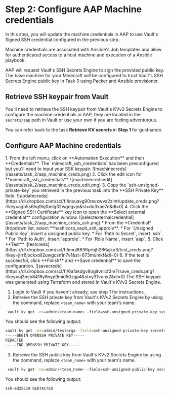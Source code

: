 # Step 2: Configure AAP Machine credentials
In this step, you will update the machine credentials in AAP to use Vault's Signed SSH credential configured in the previous step.

Machine credentials are associated with Ansible's Job templates and allow for authenticated access to a host machine and execution of a Ansible playbook.

AAP will request Vault's SSH Secrets Engine to sign the provided public key. 
The base machine for your Minecraft will be configured to trust Vault's SSH Secrets Engine public key in Task 3 using Packer and Ansible provisioner.

## Retrieve SSH keypair from Vault
You'll need to retrieve the SSH keypair from Vault's KVv2 Secrets Engine to configure the machine credentials in AAP, they are located in the `secrets/aap` path in Vault or use your own if you are feeling adventurous.

You can refer back to the task **Retrieve KV secrets** in **Step 1** for guidnance.

## Configure AAP Machine credentials
<Task id="configure_aap_machine_creds">
1. From the left menu, click on **Automation Execution** and then **Credentials**. The `minecraft_ssh_credentials` has been preconfigured but you'll need to input your SSK keypair.
![machinecreds](/assets/task_2/aap_machine_creds.png)
2. Click the edit icon for **minecraft_ssh_credentials**.
![machinecredsedit](/assets/task_2/aap_machine_creds_edit.png)
3. Copy the `ssh-unsigned-private-key` you retrieved in the previous task into the **SSH Private Key** field.
![updatecreds](https://dl.dropbox.com/scl/fi/inxuavg90revxwvs2zlnt/update_creds.png?rlkey=agh5s6hq9lqfbelg32wgegvjn&st=do3xae7n&dl=0)
4. Click the **Signed SSH Certificate** key icon to open the **Select external credential** configuration window.
    ![selectexternalcredential](/assets/task_2/aap_machine_creds_ssh.png)
    * From the *Credential* dropdown list, select **hashicorp_vault_ssh_approle**. 
    * For `Unsigned Public Key`, insert a unsigned public key. 
    * For `Path to Secret`, insert `ssh`.
    * For `Path to Auth`, insert `approle`.
    * For `Role Name`, insert `aap`.
5. Click **Test**
![testcreds](https://dl.dropbox.com/scl/fi/imql8636prbjh266ajko3/test_creds.png?rlkey=jirr6jockxoil2uwgcsn1n7v1&st=673mumkf&dl=0)
6. If the test is successful, click **Finish** and **Save credential** to save the configuration.
![savecreds](https://dl.dropbox.com/scl/fi/6afakdgv8ogitvnicf3m7/save_creds.png?rlkey=uj3mjb8418y6nyp9mid50zqp4&st=y31vunx2&dl=0)
</Task>

<Solution title="Solution: Retrieving SSH keypair from Vault">
The SSH keypair was generated using Terraform and stored in Vault's KVv2 Secrets Engine.

1. Login to Vault if you haven't already, see step 1 for instructions.
2. Retreive the SSH private key from Vault's KVv2 Secrets Engine by using the command, replace `<team_name>` with your team's name.
```bash
 vault kv get -ns=admin/<team_name> -field=ssh-unsigned-private-key secrets/aap
```
You should see the following output:
```bash
vault kv get -ns=admin/testorga -field=ssh-unsigned-private-key secrets/aap
-----BEGIN OPENSSH PRIVATE KEY-----
REDACTED
-----END OPENSSH PRIVATE KEY-----
```
3. Retreive the SSH public key from Vault's KVv2 Secrets Engine by using the command, replace `<team_name>` with your team's name.
```bash
 vault kv get -ns=admin/<team_name> -field=ssh-unsigned-public-key secrets/aap
```
You should see the following output:
```bash
ssh-ed25519 REDTACTED
```
</Solution>